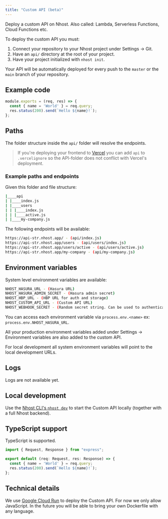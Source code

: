```yaml
---
title: "Custom API (beta)"
---
```


Deploy a custom API on Nhost. Also called: Lambda, Serverless Functions, Cloud Functions etc.

To deploy the custom API you must:

1. Connect your repository to your Nhost project under Settings -> Git.
2. Have an `api/` directory at the root of your project.
3. Have your project initialized with `nhost init`.

Your API will be automatically deployed for every push to the `master` or the `main` branch of your repository.

## Example code

```js:api/index.js
module.exports = (req, res) => {
  const { name = 'World' } = req.query;
  res.status(200).send(`Hello ${name}!`);
};
```

## Paths

The folder structure inside the `api/` folder will resolve the endpoints.

> If you're deploying your frontend to [Vercel](https://vercel.com) you can add `api` to `.vercelignore` so the API-folder does not conflict with Vercel's deployment.

### Example paths and endpoints

Given this folder and file structure:

```bash
|____api
| |____index.js
| |____users
| | |____index.js
| | |____active.js
| |____my-company.js
```

The following endpoints will be available:

```bash
https://api-str.nhost.app/ - (api/index.js)
https://api-str.nhost.app/users - (api/users/index.js)
https://api-str.nhost.app/users/active - (api/users/active.js)
https://api-str.nhost.app/my-company - (api/my-company.js)
```

## Environment variables

System level environment variables are available:

```bash
NHOST_HASURA_URL - (Hasura URL)
NHOST_HASURA_ADMIN_SECRET - (Hasura admin secret)
NHOST_HBP_URL - (HBP URL for auth and storage)
NHOST_CUSTOM_API_URL - (Custom API URL)
NHOST_WEBHOOK_SECRET - (Random secret string. Can be used to authenticate requests from Hasura to the Custom API)
```

You can access each environment variable via `process.env.<name>` ex: `process.env.NHOST_HASURA_URL`.

All your production environment variables added under Settings -> Environment variables are also added to the custom API.

For local development all system environment variables will point to the local development URLs.

## Logs

Logs are not available yet.

## Local development

Use the [Nhost CLI's `nhost dev`](/cli/dev) to start the Custom API locally (together with a full Nhost backend).

## TypeScript support

TypeScript is supported.

```js:api/index.ts
import { Request, Response } from "express";

export default (req: Request, res: Response) => {
  const { name = 'World' } = req.query;
  res.status(200).send(`Hello ${name}!`);
};
```

## Technical details

We use [Google Cloud Run](https://cloud.google.com/run) to deploy the Custom API. For now we only allow JavaScript. In the future you will be able to bring your own Dockerfile with any language.
